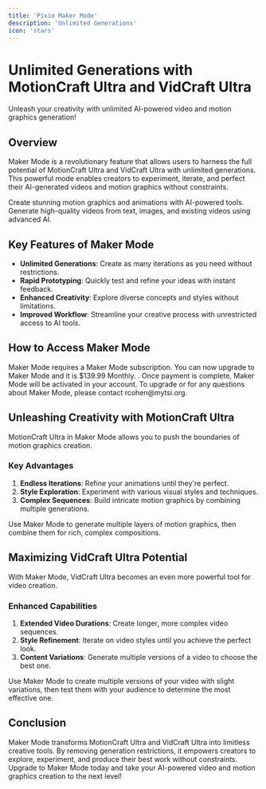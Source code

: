 ```yaml
---
title: 'Pixio Maker Mode'
description: 'Unlimited Generations'
icon: 'stars'
---
```


# Unlimited Generations with MotionCraft Ultra and VidCraft Ultra

<Tip>
Unleash your creativity with unlimited AI-powered video and motion graphics generation!
</Tip>

## Overview

Maker Mode is a revolutionary feature that allows users to harness the full potential of MotionCraft Ultra and VidCraft Ultra with unlimited generations. This powerful mode enables creators to experiment, iterate, and perfect their AI-generated videos and motion graphics without constraints.

<CardGroup cols={2}>
  <Card title="MotionCraft Ultra" icon="wand-magic-sparkles">
    Create stunning motion graphics and animations with AI-powered tools.
  </Card>
  <Card title="VidCraft Ultra" icon="film">
    Generate high-quality videos from text, images, and existing videos using advanced AI.
  </Card>
</CardGroup>

## Key Features of Maker Mode

- **Unlimited Generations**: Create as many iterations as you need without restrictions.
- **Rapid Prototyping**: Quickly test and refine your ideas with instant feedback.
- **Enhanced Creativity**: Explore diverse concepts and styles without limitations.
- **Improved Workflow**: Streamline your creative process with unrestricted access to AI tools.

## How to Access Maker Mode

<Steps>
  <Step title="Upgrade to Maker Mode" icon="crown">
    Maker Mode requires a Maker Mode subscription. 
  </Step>
  <Step title="Unlimited Tier" icon="level-up-alt">
    You can now upgrade to Maker Mode and it is $139.99 Monthly. .
  </Step>
  <Step title="Activate Maker Mode" icon="toggle-on">
    Once payment is complete, Maker Mode will be activated in your account.
  </Step>
</Steps>

<Callout type="info">
  To upgrade or for any questions about Maker Mode, please contact rcohen@mytsi.org.
</Callout>

## Unleashing Creativity with MotionCraft Ultra

MotionCraft Ultra in Maker Mode allows you to push the boundaries of motion graphics creation.

### Key Advantages

1. **Endless Iterations**: Refine your animations until they're perfect.
2. **Style Exploration**: Experiment with various visual styles and techniques.
3. **Complex Sequences**: Build intricate motion graphics by combining multiple generations.

<Accordion title="Pro Tip: Layered Compositions" icon="layer-group">
  Use Maker Mode to generate multiple layers of motion graphics, then combine them for rich, complex compositions.
</Accordion>

## Maximizing VidCraft Ultra Potential

With Maker Mode, VidCraft Ultra becomes an even more powerful tool for video creation.

### Enhanced Capabilities

1. **Extended Video Durations**: Create longer, more complex video sequences.
2. **Style Refinement**: Iterate on video styles until you achieve the perfect look.
3. **Content Variations**: Generate multiple versions of a video to choose the best one.

<Accordion title="Pro Tip: A/B Testing" icon="vials">
  Use Maker Mode to create multiple versions of your video with slight variations, then test them with your audience to determine the most effective one.
</Accordion>

## Conclusion

Maker Mode transforms MotionCraft Ultra and VidCraft Ultra into limitless creative tools. By removing generation restrictions, it empowers creators to explore, experiment, and produce their best work without constraints. Upgrade to Maker Mode today and take your AI-powered video and motion graphics creation to the next level!
